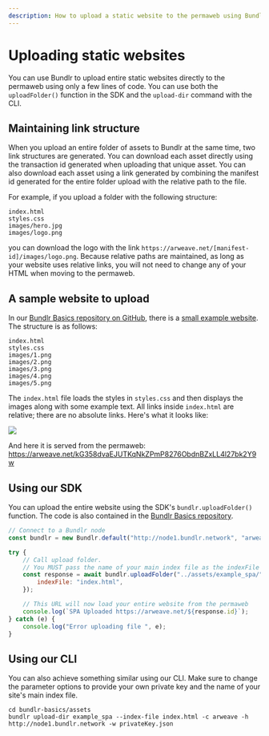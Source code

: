```yaml
---
description: How to upload a static website to the permaweb using Bundlr
---
```


# Uploading static websites

You can use Bundlr to upload entire static websites directly to the permaweb using only a few lines of code. You can use both the `uploadFolder()` function in the SDK and the `upload-dir` command with the CLI.

## Maintaining link structure

When you upload an entire folder of assets to Bundlr at the same time, two link structures are generated. You can download each asset directly using the transaction id generated when uploading that unique asset. You can also download each asset using a link generated by combining the manifest id generated for the entire folder upload with the relative path to the file.

For example, if you upload a folder with the following structure:

```
index.html
styles.css
images/hero.jpg
images/logo.png
```

you can download the logo with the link `https://arweave.net/[manifest-id]/images/logo.png`. Because relative paths are maintained, as long as your website uses relative links, you will not need to change any of your HTML when moving to the permaweb.

## A sample website to upload

In our [Bundlr Basics repository on GitHub](https://github.com/Bundlr-Network/bundlr-basics), there is a [small example website](https://github.com/Bundlr-Network/bundlr-basics/tree/master/assets/example_spa). The structure is as follows:

```
index.html
styles.css
images/1.png
images/2.png
images/3.png
images/4.png
images/5.png
```

The `index.html` file loads the styles in `styles.css` and then displays the images along with some example text. All links inside `index.html` are relative; there are no absolute links. Here's what it looks like:

![](/img/code-assets/llama-website.png)

And here it is served from the permaweb: https://arweave.net/kG358dvaEJUTKqNkZPmP8276ObdnBZxLL4l27bk2Y9w

## Using our SDK

You can upload the entire website using the SDK's `bundlr.uploadFolder()` function. The code is also contained in the [Bundlr Basics repository](https://github.com/Bundlr-Network/bundlr-basics/blob/master/scripts/spa-uploader.js).

```js
// Connect to a Bundlr node
const bundlr = new Bundlr.default("http://node1.bundlr.network", "arweave", privateKey);

try {
	// Call upload folder.
	// You MUST pass the name of your main index file as the indexFile parameter
	const response = await bundlr.uploadFolder("../assets/example_spa/", {
		indexFile: "index.html",
	});

	// This URL will now load your entire website from the permaweb
	console.log(`SPA Uploaded https://arweave.net/${response.id}`);
} catch (e) {
	console.log("Error uploading file ", e);
}
```

## Using our CLI

You can also achieve something similar using our CLI. Make sure to change the parameter options to provide your own private key and the name of your site's main index file.

```console
cd bundlr-basics/assets
bundlr upload-dir example_spa --index-file index.html -c arweave -h http://node1.bundlr.network -w privateKey.json

```
